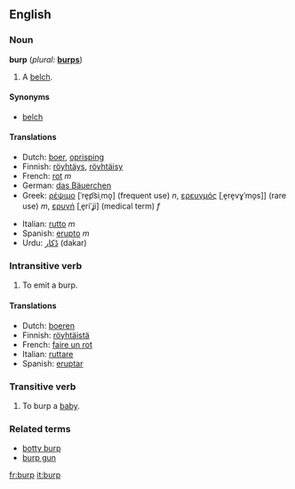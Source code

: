 ==English==

===Noun===
'''burp'''  (''plural:'' '''[[burps]]''')
# A [[belch]].

====Synonyms====
*[[belch]]

====Translations====
{{top}}
*Dutch: [[boer]], [[oprisping]]
*Finnish: [[röyhtäys]], [[röyhtäisy]]
*French: [[rot]] ''m''
*German: [[das Bäuerchen]]
*Greek: [[ρέψιμο]] [ˈre̞p͡siˌmo̞] (frequent use) ''n'', [[ερευγμός]] [ˌe̞re̞vɣˈmo̞s]] (rare use) ''m'', [[ερυγή]] [ˌe̞riˈʝi] (medical term) ''f''
{{mid}}
*Italian: [[rutto]] ''m''
*Spanish: [[erupto]] ''m''
*Urdu: [[ڈکار]] (dakar)
{{bottom}}

===Intransitive verb===
{{en-infl-reg-consonant|burp||}}
# To emit a burp.

====Translations====
*Dutch: [[boeren]]
*Finnish: [[röyhtäistä]]
*French: [[faire un rot]]
*Italian: [[ruttare]]
*Spanish: [[eruptar]]

===Transitive verb===
{{en-infl-reg-consonant|burp||}}
# To burp a [[baby]].

===Related terms===
*[[botty burp]]
*[[burp gun]]

[[fr:burp]]
[[it:burp]]